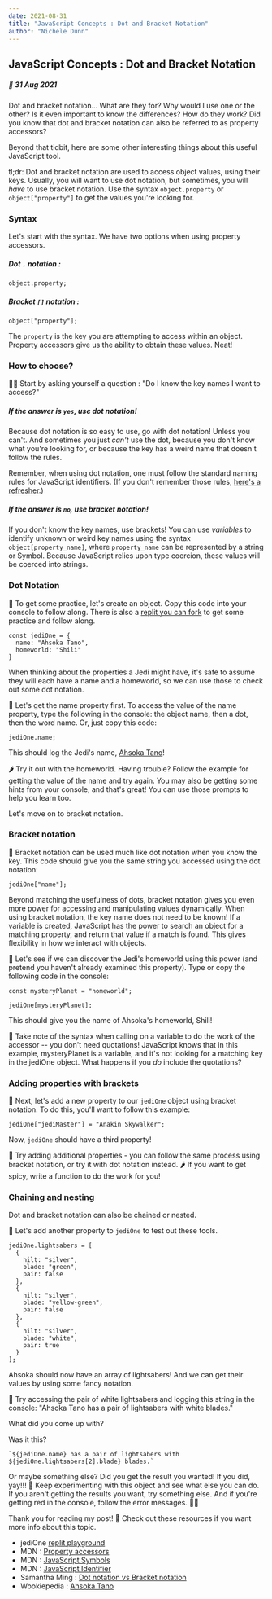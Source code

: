 ```yaml
---
date: 2021-08-31
title: "JavaScript Concepts : Dot and Bracket Notation"
author: "Nichele Dunn"
---
```



<Layout>

<section className="postStyles">

  # JavaScript Concepts : Dot and Bracket Notation

  ##### 📆 31 Aug 2021

  Dot and bracket notation... What are they for? Why would I use one or the other? Is it even important to know the differences? How do they work? Did you know that dot and bracket notation can also be referred to as property accessors? 

  Beyond that tidbit, here are some other interesting things about this useful JavaScript tool.

  <section className="tldr">tl;dr: Dot and bracket notation are used to access object values, using their keys. Usually, you will want to use dot notation, but sometimes, you will <i>have</i> to use bracket notation. Use the syntax <code>object.property</code> or <code>object["property"]</code> to get the values you're looking for.</section>

  ### Syntax

  Let's start with the syntax. We have two options when using property accessors.

  ##### Dot `.` notation : 
  ```
  object.property;
  ```

  ##### Bracket `[]` notation :
  ```
  object["property"];
  ```

  The `property` is the key you are attempting to access within an object. Property accessors give us the ability to obtain these values. Neat!

  ### How to choose?

  🕵️‍♀️ Start by asking yourself a question : "Do I know the key names I want to access?"

  ##### If the answer is `yes`, use dot notation!
  Because dot notation is so easy to use, go with dot notation! Unless you can't. And sometimes you just *can't* use the dot, because you don't know what you're looking for, or because the key has a weird name that doesn't follow the rules.

  Remember, when using dot notation, one must follow the standard naming rules for JavaScript identifiers. (If you don't remember those rules, [here's a refresher](https://developer.mozilla.org/en-US/docs/Web/JavaScript/Reference/Operators/Property_accessors).)


  ##### If the answer is `no`, use bracket notation!
  If you don't know the key names, use brackets! You can use *variables* to identify unknown or weird key names using the syntax `object[property_name]`, where `property_name` can be represented by a string or Symbol. Because JavaScript relies upon type coercion, these values will be coerced into strings.

  ### Dot Notation
  🏁 To get some practice, let's create an object. Copy this code into your console to follow along. There is also a [replit you can fork](https://replit.com/@nichelicorn/jediOne#index.js) to get some practice and follow along.
  ```
  const jediOne = {
    name: "Ahsoka Tano",
    homeworld: "Shili"
  }
  ```

  When thinking about the properties a Jedi might have, it's safe to assume they will each have a name and a homeworld, so we can use those to check out some dot notation.

  🏁 Let's get the name property first. To access the value of the name property, type the following in the console: the object name, then a dot, then the word name. Or, just copy this code:

  ```
  jediOne.name;
  ```

  This should log the Jedi's name, [Ahsoka Tano](https://starwars.fandom.com/wiki/Ahsoka_Tano)!

  🌶 Try it out with the homeworld. Having trouble? Follow the example for getting the value of the name and try again. You may also be getting some hints from your console, and that's great! You can use those prompts to help you learn too.

  Let's move on to bracket notation.

  ### Bracket notation
  🏁  Bracket notation can be used much like dot notation when you know the key. This code should give you the same string you accessed using the dot notation:
  ```
  jediOne["name"];
  ```
  Beyond matching the usefulness of dots, bracket notation gives you even more power for accessing and manipulating values dynamically. When using bracket notation, the key name does not need to be known! If a variable is created, JavaScript has the power to search an object for a matching property, and return that value if a match is found. This gives flexibility in how we interact with objects.

  🏁 Let's see if we can discover the Jedi's homeworld using this power (and pretend you haven't already examined this property). Type or copy the following code in the console:
  ```
  const mysteryPlanet = "homeworld";

  jediOne[mysteryPlanet];
  ```
  This should give you the name of Ahsoka's homeworld, Shili!

  📌 Take note of the syntax when calling on a variable to do the work of the accessor -- you don't need quotations! JavaScript knows that in this example, mysteryPlanet is a variable, and it's not looking for a matching key in the jediOne object. What happens if you *do* include the quotations?

  ### Adding properties with brackets
  🏁 Next, let's add a new property to our `jediOne` object using bracket notation. To do this, you'll want to follow this example:
  ```
  jediOne["jediMaster"] = "Anakin Skywalker";
  ```
  Now, `jediOne` should have a third property!

  🏁 Try adding additional properties - you can follow the same process using bracket notation, or try it with dot notation instead. 🌶 If you want to get spicy, write a function to do the work for you!

  ### Chaining and nesting
  Dot and bracket notation can also be chained or nested.

  🏁 Let's add another property to `jediOne` to test out these tools.
  ```
  jediOne.lightsabers = [
    {
      hilt: "silver",
      blade: "green",
      pair: false
    },
    {
      hilt: "silver",
      blade: "yellow-green",
      pair: false
    },
    {
      hilt: "silver",
      blade: "white",
      pair: true
    }
  ];
  ```
  Ahsoka should now have an array of lightsabers! And we can get their values by using some fancy notation.

  🏁 Try accessing the pair of white lightsabers and logging this string in the console: "Ahsoka Tano has a pair of lightsabers with white blades."

  What did you come up with?

  Was it this? 

  ```
  `${jediOne.name} has a pair of lightsabers with ${jediOne.lightsabers[2].blade} blades.`
  ```

  Or maybe something else? Did you get the result you wanted! If you did, yay!!! 🎉 Keep experimenting with this object and see what else you can do. If you aren't getting the results you want, try something else. And if you're getting red in the console, follow the error messages. 🕵️‍♀️

  <section className="postResources">
  Thank you for reading my post! 💚 Check out these resources if you want more info about this topic.
    <div>
      <ul className="resourceList">
        <li>jediOne <a href="https://replit.com/@nichelicorn/jediOne#index.js">replit playground</a></li>
        <li>MDN : <a href="https://developer.mozilla.org/en-US/docs/Web/JavaScript/Reference/Operators/Property_accessors">Property accessors </a></li>
        <li>MDN : <a href="https://developer.mozilla.org/en-US/docs/Glossary/Symbol">JavaScript Symbols</a></li>
        <li>MDN : <a href="https://developer.mozilla.org/en-US/docs/Glossary/Identifier">JavaScript Identifier</a></li>
        <li>Samantha Ming : <a href="https://medium.com/dailyjs/dot-notation-vs-bracket-notation-eedea5fa8572">Dot notation vs Bracket notation</a></li>
        <li>Wookiepedia : <a href="https://starwars.fandom.com/wiki/Ahsoka_Tano">Ahsoka Tano</a></li>
      </ul>
    </div>
  </section>
  </section>
</Layout>